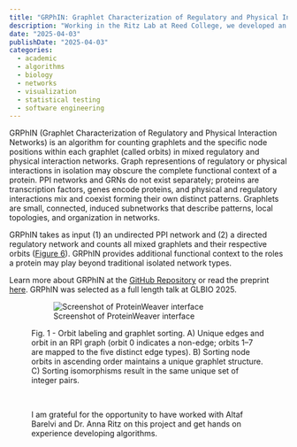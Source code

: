 ```yaml
---
title: "GRPhIN: Graphlet Characterization of Regulatory and Physical Interaction Networks"
description: "Working in the Ritz Lab at Reed College, we developed an algorithm to enumerate 2- and 3-node graphlets graphlets and their orbits in a mixed interaction networks."
date: "2025-04-03"
publishDate: "2025-04-03"
categories:
  - academic
  - algorithms
  - biology
  - networks
  - visualization
  - statistical testing
  - software engineering
---
```


GRPhIN (Graphlet Characterization of Regulatory and Physical Interaction Networks) is an algorithm for counting graphlets and the specific node positions within each graphlet (called orbits) in mixed regulatory and physical interaction networks. Graph representions of regulatory or physical interactions in isolation may obscure the complete functional context of a protein. PPI networks and GRNs do not exist separately; proteins are transcription factors, genes encode proteins, and physical and regulatory interactions mix and coexist forming their own distinct patterns. Graphlets are small, connected, induced subnetworks that describe patterns, local topologies, and organization in networks.

GRPhIN takes as input (1) an undirected PPI network and (2) a directed regulatory network and counts all mixed graphlets and their respective orbits ([Figure 6](https://github.com/Reed-CompBio/motifs/blob/main/Complete%20Graphlet%20%26%20Orbit%20Definitions.pdf)). GRPhIN provides additional functional context to the roles a protein may play beyond traditional isolated network types.

Learn more about GRPhIN at the [GitHub Repository](https://github.com/Reed-CompBio/grphin) or read the preprint [here](https://www.biorxiv.org/content/10.1101/2025.02.19.639099v1). GRPhIN was selected as a full length talk at GLBIO 2025.

<figure>

![Screenshot of ProteinWeaver interface](images/GraphletsSortingDrawing.png)

<figcaption>Fig. 1 - Orbit labeling and graphlet sorting. A) Unique edges and orbit in an RPI graph (orbit 0 indicates a non-edge; orbits 1--7 are mapped to the five distinct edge types). B) Sorting node orbits in ascending order maintains a unique graphlet structure. C) Sorting isomorphisms result in the same unique set of integer pairs.</figcaption>

<br>

I am grateful for the opportunity to have worked with Altaf Barelvi and Dr. Anna Ritz on this project and get hands on experience developing algorithms.